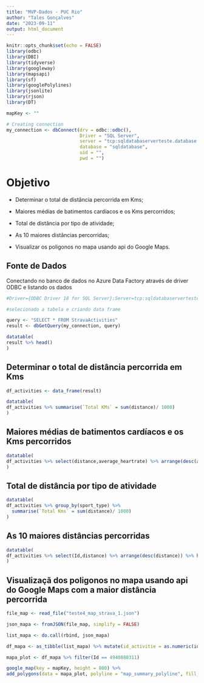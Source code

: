 ```yaml
---
title: "MVP-Dados - PUC Rio"
author: "Tales Gonçalves"
date: "2023-09-11"
output: html_document
---
```


```r
knitr::opts_chunk$set(echo = FALSE)
library(odbc) 
library(DBI)
library(tidyverse)
library(googleway)
library(mapsapi)
library(sf)
library(googlePolylines)
library(jsonlite)
library(rjson)
library(DT)

mapKey <- ""

# Creating connection
my_connection <- dbConnect(drv = odbc::odbc(),
                           Driver = "SQL Server",
                           server = "tcp:sqldatabaserverteste.database.windows.net,1433",
                           database = "sqldatabase",
                           uid = "",
                           pwd = "")

```

# Objetivo

-   Determinar o total de distância percorrida em Kms;

-   Maiores médias de batimentos cardíacos e os Kms percorridos;

-   Total de distância por tipo de atividade;

-   As 10 maiores distâncias percorridas;

-   Visualizar os poligonos no mapa usando api do Google Maps.


## Fonte de Dados

Conectando no banco de dados no Azure Data Factory através de driver ODBC e listando os dados

```r


#Driver={ODBC Driver 18 for SQL Server};Server=tcp:sqldatabaserverteste.database.windows.net,1433;Database=sqldatabase;Uid=tales;Pwd={your_password_here};Encrypt=yes;TrustServerCertificate=no;Connection Timeout=30;

#selecionado a tabela e criando data frame

query <- "SELECT * FROM StravaActivities"
result <- dbGetQuery(my_connection, query)

datatable(
result %>% head()
)

```

## Determinar o total de distância percorrida em Kms

```r
df_activities <- data_frame(result)

datatable(
df_activities %>% summarise(`Total KMs` = sum(distance)/ 1000)
)

```

## Maiores médias de batimentos cardíacos e os Kms percorridos

```r
datatable(
df_activities %>% select(distance,average_heartrate) %>% arrange(desc(average_heartrate)) %>% head(10)
)

```

## Total de distância por tipo de atividade

```r
datatable(
df_activities %>% group_by(sport_type) %>% 
  summarise(`Total Kms` = sum(distance)/ 1000)
)

```

## As 10 maiores distâncias percorridas

```r
datatable(
df_activities %>% select(Id,distance) %>% arrange(desc(distance)) %>% head(10)
)
```

## Visualizaçã dos poligonos no mapa usando api do Google Maps com a maior distância percorrida

```r


file_map <- read_file("teste4_map_strava_1.json")

json_mapa <- fromJSON(file_map, simplify = FALSE)

list_mapa <- do.call(rbind, json_mapa)

df_mapa <- as_tibble(list_mapa) %>% mutate(id_activitie = as.numeric(id_activitie)) %>% rename(Id = id_activitie)

mapa_plot <- df_mapa %>% filter(Id == 4940880311)

google_map(key = mapKey, height = 800) %>%
add_polygons(data = mapa_plot, polyline = "map_summary_polyline", fill_colour = "#FF00FF", fill_opacity = 0.2)


```
